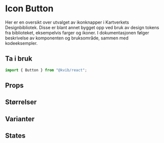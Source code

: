
<Meta of={IconButtonStories} />

# Icon Button

Her er en oversikt over utvalget av ikonknapper i Kartverkets Designbibliotek. Disse er blant annet bygget opp ved bruk av design tokens fra biblioteket, eksempelvis farger og ikoner. I dokumentasjonen følger beskrivelse av komponenten og bruksområde, sammen med kodeeksempler.

## Ta i bruk

```jsx
import { Button } from "@kvib/react";
```

## Props

<Canvas of={IconButtonStories.IconButton} />
<Controls of={IconButtonStories.IconButton} />

## Størrelser

<Canvas of={IconButtonStories.IconButtonSizes} />

## Varianter

<Canvas of={IconButtonStories.IconButtonVariants} />

## States

<Canvas of={IconButtonStories.IconButtonStates} />
